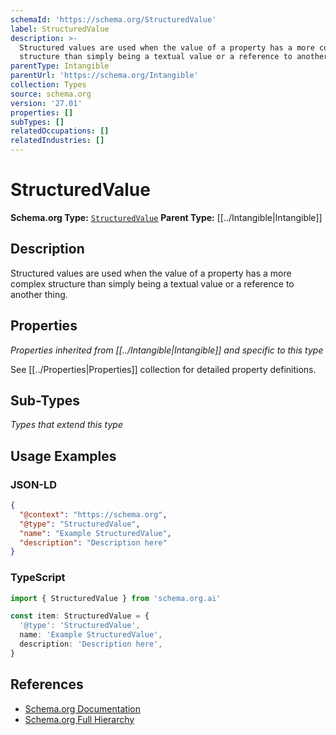 ```yaml
---
schemaId: 'https://schema.org/StructuredValue'
label: StructuredValue
description: >-
  Structured values are used when the value of a property has a more complex
  structure than simply being a textual value or a reference to another thing.
parentType: Intangible
parentUrl: 'https://schema.org/Intangible'
collection: Types
source: schema.org
version: '27.01'
properties: []
subTypes: []
relatedOccupations: []
relatedIndustries: []
---
```

# StructuredValue

**Schema.org Type:** [`StructuredValue`](https://schema.org/StructuredValue)
**Parent Type:** [[../Intangible|Intangible]]

## Description

Structured values are used when the value of a property has a more complex structure than simply being a textual value or a reference to another thing.

## Properties

*Properties inherited from [[../Intangible|Intangible]] and specific to this type*

See [[../Properties|Properties]] collection for detailed property definitions.

## Sub-Types

*Types that extend this type*

## Usage Examples

### JSON-LD

```json
{
  "@context": "https://schema.org",
  "@type": "StructuredValue",
  "name": "Example StructuredValue",
  "description": "Description here"
}
```

### TypeScript

```typescript
import { StructuredValue } from 'schema.org.ai'

const item: StructuredValue = {
  '@type': 'StructuredValue',
  name: 'Example StructuredValue',
  description: 'Description here',
}
```

## References

- [Schema.org Documentation](https://schema.org/StructuredValue)
- [Schema.org Full Hierarchy](https://schema.org/docs/full.html)
